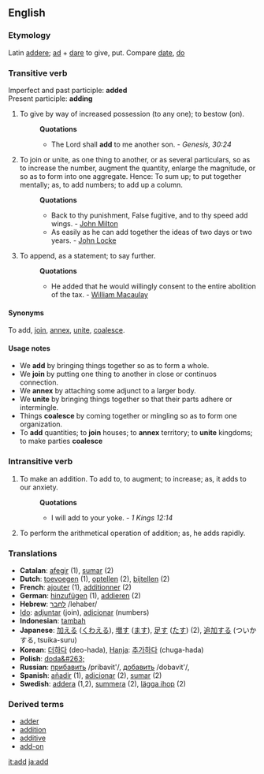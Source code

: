 ==English==
===Etymology===
Latin [[addere]]; [[ad]] + [[dare]] to give, put. Compare [[date]], [[do]]
===Transitive verb===
Imperfect and past participle: '''added'''<br>
Present participle: '''adding'''
#To give by way of increased possession (to any one); to bestow (on).
#:'''Quotations'''
#:*The Lord shall '''add''' to me another son. - ''Genesis, 30:24''
#To join or unite, as one thing to another, or as several particulars, so as to increase the number, augment the quantity, enlarge the magnitude, or so as to form into one aggregate. Hence: To sum up; to put together mentally; as, to add numbers; to add up a column.
#:'''Quotations'''
#:*Back to thy punishment, False fugitive, and to thy speed add wings. - [[John Milton]]
#:*As easily as he can add together the ideas of two days or two years. - [[John Locke]]
#To append, as a statement; to say further.
#:'''Quotations'''
#:*He added that he would willingly consent to the entire abolition of the tax. - [[William Macaulay]]
====Synonyms====
To add, [[join]], [[annex]], [[unite]], [[coalesce]]. 
====Usage notes====
*We '''add''' by bringing things together so as to form a whole. 
*We '''join''' by putting one thing to another in close or continuos connection. 
*We '''annex''' by attaching some adjunct to a larger body. 
*We '''unite''' by bringing things together so that their parts adhere or intermingle. 
*Things '''coalesce''' by coming together or mingling so as to form one organization. 
*To '''add''' quantities; to '''join''' houses; to '''annex''' territory; to '''unite''' kingdoms; to make parties '''coalesce'''
===Intransitive verb===
#To make an addition. To add to, to augment; to increase; as, it adds to our anxiety. 
#:'''Quotations'''
#:*I will add to your yoke. - ''1 Kings 12:14''
#To perform the arithmetical operation of addition; as, he adds rapidly.

===Translations===
*'''Catalan''': [[afegir]] (1), [[sumar]] (2)
*'''Dutch''': [[toevoegen]] (1), [[optellen]] (2), [[bijtellen]] (2)
*'''French''': [[ajouter]] (1), [[additionner]] (2)
*'''German''': [[hinzufügen]] (1), [[addieren]] (2)
*'''Hebrew''': [[:he:לחבר|לחבר]] /lehaber/
*[[Ido]]: [[adjuntar]] (join), [[adicionar]] (numbers)
*'''Indonesian''': [[tambah]]
*'''Japanese''': [[加える]] ([[くわえる]]), [[増す]] ([[ます]]), [[足す]] ([[たす]]) (2), [[追加]]する (ついかする, tsuika-suru)
*'''Korean''': [[더하다]] (deo-hada), [[Hanja]]: [[추가하다]] (chuga-hada)
*'''Polish''': [[doda&#263;]]
*'''Russian''': [[:ru:прибавить|прибавить]] /pribavit'/, [[:ru:добавить|добавить]] /dobavit'/, 
*'''Spanish''': [[añadir]] (1), [[adicionar]] (2), [[sumar]] (2)
*'''Swedish''': [[addera]] (1,2), [[summera]] (2), [[lägga ihop]] (2)

===Derived terms===
*[[adder#Noun 2|adder]]
*[[addition]]
*[[additive]]
*[[add-on]]

[[it:add]]
[[ja:add]]